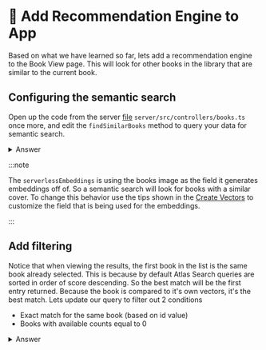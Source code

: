 
# 👐 Add Recommendation Engine to App

Based on what we have learned so far, lets add a recommendation engine to the Book View page.  This will look for other books in the library that are similar to the current book.

## Configuring the semantic search

Open up the code from the server [file](https://github.com/mongodb-developer/library-management-system/blob/main/server/src/controllers/books.ts) `server/src/controllers/books.ts` once more, and edit the `findSimilarBooks` method to query your data for semantic search.


<details>
<summary>Answer</summary>
<div>

```js
    public async findSimilarBooks(id: string): Promise<Book[]> {
        // Retrieve the existing book from the DB and get it's embeddings.
        const book = await collections?.books?.findOne({_id: id});

        // Create a new aggregation pipeline and pass in the existing embeddings
        const aggregationPipeline = [
            {
                $vectorSearch: {
                queryVector:  book.embeddings,
                path: 'embeddings',
                numCandidates: 100,
                index: 'vectorsearch',
                limit: 10,
                }
            }
        ];
        const books = await collections?.books?.aggregate(aggregationPipeline).toArray() as Book[];
        return books;
    }

```
</div>
</details>


:::note

The `serverlessEmbeddings` is using the books image as the field it generates embeddings off of. So a semantic search will look for books with a similar cover.  To change this behavior use the tips shown in the [Create Vectors](part2/vector-search/create-vectors) to
customize the field that is being used for the embeddings.

:::



## Add filtering

Notice that when viewing the results, the first book in the list is the same book already selected. This is because by default Atlas Search queries are sorted in order of score descending. So the best match will be the first entry returned.
Because the book is compared to it's own vectors, it's the best match.  Lets update our query to filter out 2 conditions

- Exact match for the same book (based on id value)
- Books with available counts equal to 0

<details>
    <summary>Answer</summary>
    <div>

        ```ts
        public async findSimilarBooks(id: string): Promise<Book[]> {
        // Retrieve the existing book from the DB and get it's embeddings.
            const book = await collections?.books?.findOne({_id: id});

            // Create a new aggregation pipeline and pass in the existing embeddings
            const aggregationPipeline = [
                {
                    $vectorSearch: {
                        queryVector:  book.embeddings,
                        path: 'embeddings',
                        numCandidates: 100,
                        index: 'vectorsearch',
                        limit: 10,
                        filter: {
                            $and: [
                                { _id: {$ne: id }},
                                { available: { $gt: 0 } }
                            ]
                        }
                    }
                }
            ];
            const books = await collections?.books?.aggregate(aggregationPipeline).toArray() as Book[];
            return books;
        }

        ```
    </div>
</details>




